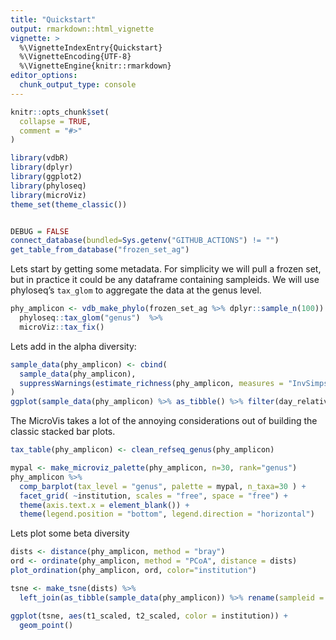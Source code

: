 ```yaml
---
title: "Quickstart"
output: rmarkdown::html_vignette
vignette: >
  %\VignetteIndexEntry{Quickstart}
  %\VignetteEncoding{UTF-8}
  %\VignetteEngine{knitr::rmarkdown}
editor_options: 
  chunk_output_type: console
---
```


```r
knitr::opts_chunk$set(
  collapse = TRUE,
  comment = "#>"
)
```

```r
library(vdbR)
library(dplyr)
library(ggplot2)
library(phyloseq)
library(microViz)
theme_set(theme_classic())


DEBUG = FALSE
connect_database(bundled=Sys.getenv("GITHUB_ACTIONS") != "")
get_table_from_database("frozen_set_ag")


```

Lets start by getting some metadata. For simplicity we will pull a frozen set, but in practice it could be any dataframe containing sampleids. We will use phyloseq's `tax_glom` to aggregate the data at the genus level.

```r
phy_amplicon <- vdb_make_phylo(frozen_set_ag %>% dplyr::sample_n(100)) %>% 
  phyloseq::tax_glom("genus")  %>% 
  microViz::tax_fix()
```
Lets add in the alpha diversity:
```r
sample_data(phy_amplicon) <- cbind(
  sample_data(phy_amplicon),
  suppressWarnings(estimate_richness(phy_amplicon, measures = "InvSimpson"))
)
ggplot(sample_data(phy_amplicon) %>% as_tibble() %>% filter(day_relative_to_hct > -10 & day_relative_to_hct < 30), aes(x=day_relative_to_hct, y=InvSimpson, color=institution)) + geom_smooth() + geom_point()
```



The MicroVis takes a lot of the annoying considerations out of building the classic stacked bar plots.
```r
tax_table(phy_amplicon) <- clean_refseq_genus(phy_amplicon)

mypal <- make_microviz_palette(phy_amplicon, n=30, rank="genus") 
phy_amplicon %>%
  comp_barplot(tax_level = "genus", palette = mypal, n_taxa=30 ) +
  facet_grid( ~institution, scales = "free", space = "free") + 
  theme(axis.text.x = element_blank()) + 
  theme(legend.position = "bottom", legend.direction = "horizontal")

```

Lets plot some beta diversity
```r
dists <- distance(phy_amplicon, method = "bray")
ord <- ordinate(phy_amplicon, method = "PCoA", distance = dists)
plot_ordination(phy_amplicon, ord, color="institution")

```

```r
tsne <- make_tsne(dists) %>% 
  left_join(as_tibble(sample_data(phy_amplicon)) %>% rename(sampleid = .sample))

ggplot(tsne, aes(t1_scaled, t2_scaled, color = institution)) +
  geom_point() 
```

